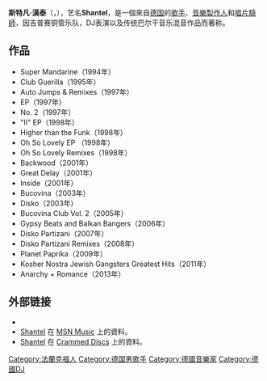 {{blpunsourced|time=2014-03-21T09:21:51+00:00}}
{{Expand English|time=2019-07-10}}
{{Infobox musical artist
| Name  = Shantel
| Img = Shantel_Bukovina-Orkestar_Wien2008a.jpg
| Img_capt = 2008年，斯特凡·漢泰在維也納表演。
| Img_size = 200px
| Background = non_vocal_instrumentalist
| birth_place = {{西德}}[[曼海姆|曼海姆]]
| Birth_name  = Stefan Hantel（斯特凡·漢泰）
| Born  = {{birth date and age|1968|03|02}} 
| Died                = 
| Origin              = 
| Instrument          = 
| Genre               = 
| Occupation          = {{hlist|[[唱片騎師|唱片騎師]]|[[音樂製作人|音樂製作人]]}}
| Years_active        = 
| Label               = 
| Associated_acts     = 
| URL = {{official|http://www.bucovina.de/site.html}}
| Current_members     = 
| Past_members        = 
| Notable_instruments = 
}}
'''斯特凡·漢泰'''（{{lang-de|'''Stefan Hantel'''}}，{{bd|1968年|3月2日}}），艺名'''Shantel'''，是一個來自[[德国|德国]]的[[歌手|歌手]]、[[音樂製作人|音樂製作人]]和[[唱片騎師|唱片騎師]]，因吉普赛铜管乐队，DJ表演以及传统巴尔干音乐混音作品而著称。

== 作品 ==

* Super Mandarine（1994年）
* Club Guerilla（1995年）
* Auto Jumps & Remixes（1997年）
* EP（1997年）
* No. 2（1997年）
* "II" EP（1998年）
* Higher than the Funk（1998年）
* Oh So Lovely EP （1998年）
* Oh So Lovely Remixes（1998年）
* Backwood（2001年）
* Great Delay（2001年）
* Inside（2001年）
* Bucovina（2003年）
* Disko（2003年）
* Bucovina Club Vol. 2（2005年）
* Gypsy Beats and Balkan Bangers（2006年）
* Disko Partizani（2007年）
* Disko Partizani Remixes（2008年）
* Planet Paprika（2009年）
* Kosher Nostra Jewish Gangsters Greatest Hits（2011年）
* Anarchy + Romance（2013年）

== 外部链接 ==
{{commons category|Shantel}}
* {{official|http://www.bucovina.de/site.html}} 
* [http://music.msn.com/artist/?artist=16242230&menu=bio Shantel] {{Webarchive|url=https://archive.today/20130129093708/http://music.msn.com/artist/?artist=16242230&menu=bio |date=2013-01-29 }} 在 [[MSN|MSN Music]] 上的資料。
* [https://web.archive.org/web/20091215113831/http://crammed.be.dd5126.kasserver.com/index.php?id=34&art_id=111 Shantel] 在 [[Crammed_Discs|Crammed Discs]] 上的資料。

{{Authority control}}
{{DEFAULTSORT:shantel}}
[[Category:法蘭克福人|Category:法蘭克福人]]
[[Category:德国男歌手|Category:德国男歌手]]
[[Category:德國音樂家|Category:德國音樂家]]
[[Category:德國DJ|Category:德國DJ]]